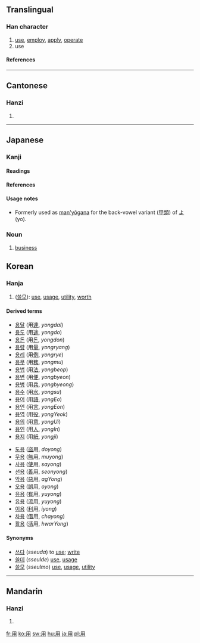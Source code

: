 ==Translingual==
{{stroke order|type=animate}}
===Han character===
{{Han char|rn=101|rad=用|as=00|sn=5|four=7722<sub>0</sub>|canj=月手 (BQ)}}
# [[use]], [[employ]], [[apply]], [[operate]]
# use
====References====
{{Han ref|kx=0755.240|dkj=21703|dj=1166.010|hdz=10097.050|uh=7528|ud=29992|bh=A5CE|bd=42446}}
----

==Cantonese==
===Hanzi===
{{yue-hanzi|jyut=|y=[[yung6]]}}
# {{defn|Cantonese}}
----
==Japanese==
===Kanji===
{{ja-kanji|rs=用00|grade=2}}
====Readings====
{{ja-readings|kanon=[[よう]] ([[yō]])|goon=[[ゆう]] ([[yū]])|kun=[[もちいる]] (mochii-ru) < [[もちゐる]] (mochiwi-ru), [[はたらき]] (hataraki), [[もって]] (motte)}}
====References====
{{ja-kref|a|4549|9770|4D51}}
====Usage notes====
*Formerly used as [[man'yōgana]] for the back-vowel variant ([[甲類]]) of [[よ]] (yo).

===Noun===
{{ja-noun|k|hira=よう|rom=yō}}
# [[business]]

==Korean==
===Hanja===
{{ko-hanja|hangeul=용|eumhun=|rv=yong|mr=yong|y=yong}}
# ([[쓸모]]): [[use]], [[usage]], [[utility]], [[worth]]

====Derived terms====
{{top2}}
*[[용달]] (用[[達]], ''yongdal'')
*[[용도]] (用[[途]], ''yongdo'')
*[[용돈]] (用[[돈]], ''yongdon'')
*[[용량]] (用[[量]], ''yongryang'')
*[[용례]] (用[[例]], ''yongrye'') 
*[[용무]] (用[[務]], ''yongmu'')
*[[용법]] (用[[法]], ''yongbeop'')
*[[용변]] (用[[便]], ''yongbyeon'')
*[[용병]] (用[[兵]], ''yongbyeong'')
*[[용수]] (用[[水]], ''yongsu'')
*[[용어]] (用[[語]], ''yongEo'')
*[[용언]] (用[[言]], ''yongEon'')
*[[용역]] (用[[役]], ''yongYeok'')
*[[용의]] (用[[意]], ''yongUi'')
*[[용인]] (用[[人]], ''yongIn'')
*[[용지]] (用[[紙]], ''yongji'')
{{mid2}}
*[[도용]] ([[盜]]用, ''doyong'')
*[[무용]] ([[無]]用, ''muyong'')  
*[[사용]] ([[使]]用, ''sayong'')
*[[선용]] ([[善]]用, ''seonyong'')
*[[악용]] ([[惡]]用, ''agYong'')
*[[오용]] ([[誤]]用, ''oyong'')
*[[유용]] ([[有]]用, ''yuyong'')
*[[유용]] ([[流]]用, ''yuyong'')
*[[이용]] ([[利]]用, ''iyong'')
*[[차용]] ([[借]]用, ''chayong'')
*[[활용]] ([[活]]用, ''hwarYong'')
{{bottom}}

====Synonyms====
*[[쓰다]] (''sseuda'') to [[use]]; [[write]]
*[[쓸데]] (''sseulde'') [[use]], [[usage]]
*[[쓸모]] (''sseulmo'') [[use]], [[usage]], [[utility]]

----

==Mandarin==
===Hanzi===
{{cmn-hanzi|pin=[[yòng]] ([[yong4]])|wg=[[yung4|yung<sup>4</sup>]]}}
# {{defn|Mandarin}}

[[fr:用]]
[[ko:用]]
[[sw:用]]
[[hu:用]]
[[ja:用]]
[[pl:用]]